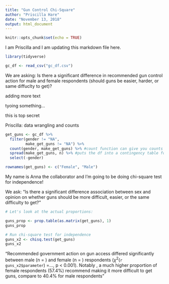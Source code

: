 ```yaml
---
title: "Gun Control Chi-Square"
author: "Priscilla Hare"
date: "November 13, 2018"
output: html_document
---
```


```r
knitr::opts_chunk$set(echo = TRUE)
```

I am Priscilla and I am updating this markdown file here. 


```r

library(tidyverse)

gc_df <- read_csv("gc_df.csv")

```

We are asking: Is there a significant difference in recommended gun control action for male and female respondents (should guns be easier, harder, or same diffuclty to get)?

adding more text

tyoing something...

this is top secret

Priscilla: data wrangling and counts
```r

get_guns <- gc_df %>% 
  filter(gender != "NA", 
         make_get_guns != "NA") %>% 
  count(gender, make_get_guns) %>% #count function can give you counts for categorical data
  spread(make_get_guns, n) %>% #puts the df into a contingency table format
  select(-gender)

rownames(get_guns) <- c("Female", "Male")


```

My name is Anna the collaborator and I'm going to be doing chi-square test for independence!

We ask: "Is there a significant difference association between sex and opinion on whether guns should be more difficult, easier, or the same difficulty to get?"

```r
# Let's look at the actual proportions:

guns_prop <- prop.table(as.matrix(get_guns), 1)
guns_prop

# Run chi-square test for independence
guns_x2 <- chisq.test(get_guns)
guns_x2

```

"Recommended government action on gun access differed significantly between male (n = ) and female (n = ) respondents ($\chi^2$(`r guns_x2$parameter`) =..., p < 0.001). Notably , a much higher proportion of female respondents (57.4%) recommend making it more difficult to get guns, compare to 40.4% for male respondents"






